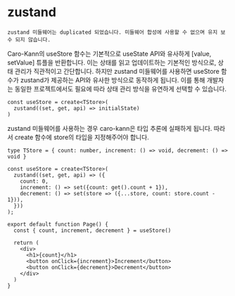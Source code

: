# zustand

`zustand 미들웨어는 duplicated 되었습니다. 미들웨어 합성에 사용할 수 없으며 유지 보수 되지 않습니다.`

Caro-Kann의 useStore 함수는 기본적으로 useState API와 유사하게 [value, setValue] 튜플을 반환합니다. 이는 상태를 읽고 업데이트하는 기본적인 방식으로, 상태 관리가 직관적이고 간단합니다. 하지만 zustand 미들웨어를 사용하면 useStore 함수가 zustand가 제공하는 API와 유사한 방식으로 동작하게 됩니다. 이를 통해 개발자는 동일한 프로젝트에서도 필요에 따라 상태 관리 방식을 유연하게 선택할 수 있습니다.

```tsx
const useStore = create<TStore>(
  zustand((set, get, api) => initialState)
)
```

zustand 미들웨어를 사용하는 경우 caro-kann은 타입 추론에 실패하게 됩니다. 따라서 create 함수에 store의 타입을 지정해주어야 합니다.

```tsx
type TStore = { count: number, increment: () => void, decrement: () => void }
 
const useStore = create<TStore>(
  zustand((set, get, api) => ({
    count: 0,
    increment: () => set({count: get().count + 1}),
    decrement: () => set(store => ({...store, count: store.count - 1})),
  }))
);
 
export default function Page() {
  const { count, increment, decrement } = useStore()
 
  return (
    <div>
      <h1>{count}</h1>
      <button onClick={increment}>Increment</button>
      <button onClick={decrement}>Decrement</button>
    </div>
  )
}
```